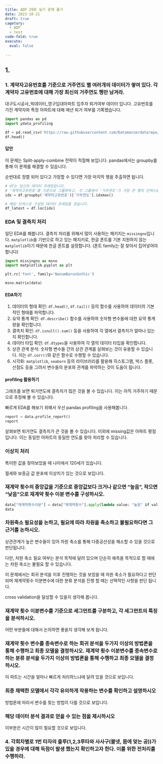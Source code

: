 ```yaml
---
title: ADP 29회 실기 문제 풀기
date: 2023-10-21
draft: true
cagetory:
  - ADP
  - test
code-fold: true
execute:
  eval: false
  
---
```


## 1.

### 1. 계약자고유번호를 기준으로 거주연도 별 여러개의 데이터가 쌓여 있다. 각 계약자 고유번호에 대해 가장 최신의 거주연도 행만 남겨라.

대구도시공사_빅데이터_영구임대아파트 입주자 퇴거여부 데이터 입니다. 고유번호를 가진 계약자와 특정 아파트에 대해 매년 퇴거 여부를 기록했습니다.

```python
import pandas as pd
import ydata_profiling

df = pd.read_csv('https://raw.githubusercontent.com/Datamanim/datarepo/main/adp/29/p1.csv',encoding= 'cp949')
df.head()
```

#### 답안

이 문제는 Split-apply-combine 전략이 적절해 보입니다. pandas에서는 groupby를 통해 이 문제를 해결할 수 있습니다.

순번대로 정렬 되어 있다고 가정할 수 있다면 가장 마지막 행을 추출하면 됩니다.

```python
# df는 당신의 데이터 프레임입니다.
# '계약자고유번호'를 기준으로 그룹화하고, 각 그룹에서 '거주연도'가 가장 큰 행의 인덱스를 찾습니다.
idx = df.groupby('계약자고유번호')['거주연도'].idxmax()

# 해당 인덱스로 구성된 데이터 프레임을 얻습니다.
df_latest = df.loc[idx]
```

### EDA 및 결측치 처리

일단 EDA를 해봅니다. 결측치 처리를 위해서 많이 사용하는 패키지는 `missingno`입니다. `matplotlib`을 기반으로 하고 있는 패지키로, 한글 폰트를 기본 지원하지 않는 `matplotlib`이기 때문에 한글 폰트를 설정합니다. (폰트 family는 잘 찾아서 집어넣어야 합니다)

```python
import missingno as msno
import matplotlib.pyplot as plt

plt.rc('font', family='NanumBarunGothic')

msno.matrix(data)
```

#### EDA하기

1.  데이터의 형태 확인: `df.head()`, `df.tail()` 등의 함수를 사용하여 데이터의 기본적인 형태를 파악합니다.
2.  요약 통계 확인: `df.describe()` 함수를 사용하여 숫자형 변수들에 대한 요약 통계량을 확인합니다.
3.  결측치 확인: `df.isnull().sum()` 등을 사용하여 각 열에서 결측치가 얼마나 있는지 확인합니다.
4.  데이터 타입 확인: `df.dtypes`을 사용하여 각 열의 데이터 타입을 확인합니다.
5.  상관 관계 분석: 숫자형 변수들 간의 상관 관계를 살펴보는 것이 유용할 수 있습니다. 이는 `df.corr()`와 같은 함수로 수행할 수 있습니다.
6.  시각화: `matplotlib`, `seaborn` 등의 라이브러리를 활용해 히스토그램, 박스 플롯, 산점도 등을 그려서 변수들의 분포와 관계를 파악하는 것이 도움이 됩니다.

#### profiling 활용하기

그래프를 보면 퇴거연도에 결측치가 많은 것을 볼 수 있습니다. 이는 아직 거주하기 때문으로 추정해 볼 수 있습니다.

빠르게 EDA를 해보기 위해서 우선 pandas profiling을 사용해봅니다.

```python
report = data.profile_report()
report
```

살펴보면 퇴거연도 결측치가 큰 것을 볼 수 있습니다. 이외에 missing값은 아파트 평점입니다. 이는 동일한 아파트의 동일한 연도를 찾아 처리할 수 있습니다.

### 이상치 처리

특이한 값을 찾아보았을 때 나이에서 120세가 있습니다.

월세와 보증금 값 분포에 이상치가 있는 것으로 보입니다.

### 재계약 횟수의 중앙값을 기준으로 중앙값보다 크거나 같으면 "높음", 작으면 "낮음"으로 재계약 횟수 이분 변수를 구성하시오.

```python

data["재계약횟수이분"] = data["재계약횟수"].apply(lambda value: "높음" if value >= data["재계약횟수"].median() else "낮음")
data
```

### 차원축소 필요성을 논하고, 필요에 따라 차원을 축소하고 불필요하다면 그 근거를 논하시오.

상관관계가 높은 변수들이 있어 차원 축소를 통해 다중공산성을 해소할 수 있을 것으로 판단됩니다.

다만, 차원 축소 필요 여부는 분석 목적에 달려 있으며 단순히 예측을 목적으로 할 때에는 차원 축소는 불필요 할 수 있습니다.

이 문제에서는 회귀 분석을 이후 진행하는 것을 보았을 때 차원 축소가 필요하다고 판단되며 재계약횟수 이분변수에 대한 분류 분석을 진행 할 때는 선택적인 사항을 판단 됩니다.

cross validation을 달성할 수 있을지 생각해 봅니다.

### 재계약 횟수 이분변수를 기준으로 세그먼트를 구분하고, 각 세그먼트의 특징을 분석하시오.

어떤 부분들에 대해서 논의하면 좋을지 생각해 보게 됩니다.

### 재계약 횟수 변수를 종속변수로 하는 회귀 분석을 두가지 이상의 방법론을 통해 수행하고 최종 모델을 결정하시오. 재계약 횟수 이분변수를 종속변수로 하는 분류 분석을 두가지 이상의 방법론을 통해 수행하고 최종 모델을 결정하시오.

이 파트는 시간을 얼마나 빠르게 처리하느냐에 달려 있을 것으로 보입니다.

### 최종 채택한 모델에서 각각 유의하게 작용하는 변수를 확인하고 설명하시오

방법론에 따라서 변수를 찾는 방법이 다를 것으로 보입니다.

### 해당 데이터 분석 결과로 얻을 수 있는 점을 제시하시오

이부분은 시간이 많이 필요할 것으로 보입니다.

### 4. 각회차별로 1번 타자의 출루(1,2,3루타와 사사구(볼넷, 몸에 맞는 공))가 있을 경우에 대해 득점이 발생 했는지 확인하고자 한다. 이를 위한 전처리를 수행하라.